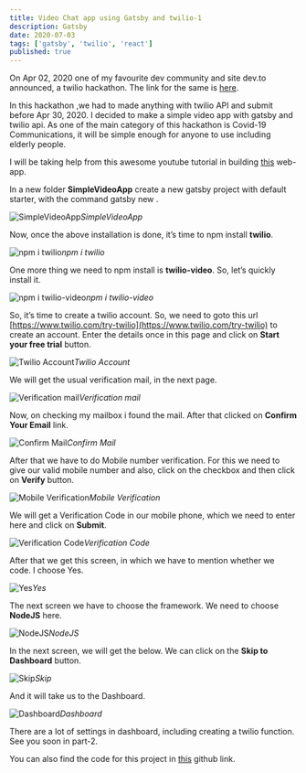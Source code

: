 ```yaml
---
title: Video Chat app using Gatsby and twilio-1
description: Gatsby
date: 2020-07-03
tags: ['gatsby', 'twilio', 'react']
published: true
---
```


On Apr 02, 2020 one of my favourite dev community and site dev.to announced, a twilio hackathon. The link for the same is [here](https://dev.to/devteam/announcing-the-twilio-hackathon-on-dev-2lh8).

In this hackathon ,we had to made anything with twilio API and submit before Apr 30, 2020. I decided to make a simple video app with gatsby and twilio api. As one of the main category of this hackathon is Covid-19 Communications, it will be simple enough for anyone to use including elderly people.

I will be taking help from this awesome youtube tutorial in building [this](https://www.youtube.com/embed/K02SnxY6c_0) web-app.

In a new folder **SimpleVideoApp** create a new gatsby project with default starter, with the command gatsby new .

![SimpleVideoApp](https://ik.imagekit.io/thewebdev/GatsbyTwilio/1/1_KLiMGGXJb.png)*SimpleVideoApp*

Now, once the above installation is done, it’s time to npm install **twilio**.

![npm i twilio](https://ik.imagekit.io/thewebdev/GatsbyTwilio/1/2_9LsgjO1Jb.png)*npm i twilio*

One more thing we need to npm install is **twilio-video**. So, let’s quickly install it.

![npm i twilio-video](https://ik.imagekit.io/thewebdev/GatsbyTwilio/1/3_sQn5A67UVA.png)*npm i twilio-video*

So, it’s time to create a twilio account. So, we need to goto this url [https://www.twilio.com/try-twilio](https://www.twilio.com/try-twilio) to create an account. Enter the details once in this page and click on **Start your free trial** button.

![Twilio Account](https://ik.imagekit.io/thewebdev/GatsbyTwilio/1/4_LXlJYZ60jt.png)*Twilio Account*

We will get the usual verification mail, in the next page.

![Verification mail](https://ik.imagekit.io/thewebdev/GatsbyTwilio/1/5_4pUa_XMg3u.png)*Verification mail*

Now, on checking my mailbox i found the mail. After that clicked on **Confirm Your Email** link.

![Confirm Mail](https://ik.imagekit.io/thewebdev/GatsbyTwilio/1/6_iWV6XsYUVE.png)*Confirm Mail*

After that we have to do Mobile number verification. For this we need to give our valid mobile number and also, click on the checkbox and then click on **Verify** button.

![Mobile Verification](https://ik.imagekit.io/thewebdev/GatsbyTwilio/1/7_xwX3Dzgeq4.png)*Mobile Verification*

We will get a Verification Code in our mobile phone, which we need to enter here and click on **Submit**.

![Verification Code](https://ik.imagekit.io/thewebdev/GatsbyTwilio/1/8_HGp_9Wn-Hb.png)*Verification Code*

After that we get this screen, in which we have to mention whether we code. I choose Yes.

![Yes](https://ik.imagekit.io/thewebdev/GatsbyTwilio/1/9_1sYkMJ0LM.png)*Yes*

The next screen we have to choose the framework. We need to choose **NodeJS** here.

![NodeJS](https://ik.imagekit.io/thewebdev/GatsbyTwilio/1/10_SWB78YmXHb.png)*NodeJS*

In the next screen, we will get the below. We can click on the **Skip to Dashboard** button.

![Skip](https://ik.imagekit.io/thewebdev/GatsbyTwilio/1/11_DcJsfgr_mM.png)*Skip*

And it will take us to the Dashboard.

![Dashboard](https://ik.imagekit.io/thewebdev/GatsbyTwilio/1/12_1NHpp6Var.png)*Dashboard*

There are a lot of settings in dashboard, including creating a twilio function. See you soon in part-2.

You can also find the code for this project in [this](https://github.com/nabendu82/SimpleVideoApp) github link.

